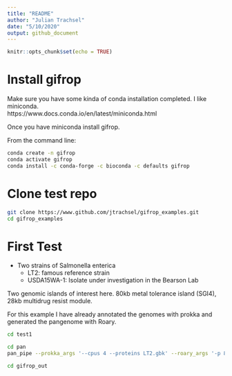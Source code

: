 ```yaml
---
title: "README"
author: "Julian Trachsel"
date: "5/10/2020"
output: github_document
---
```


```r
knitr::opts_chunk$set(echo = TRUE)
```

# Install gifrop

Make sure you have some kinda of conda installation completed.  I like miniconda.  
https://www.docs.conda.io/en/latest/miniconda.html  
  
Once you have miniconda install gifrop.  


From the command line:  
```bash
conda create -n gifrop
conda activate gifrop
conda install -c conda-forge -c bioconda -c defaults gifrop
```


# Clone test repo

```bash
git clone https://www.github.com/jtrachsel/gifrop_examples.git  
cd gifrop_examples

```


# First Test



* Two strains of Salmonella enterica  
  + LT2: famous reference strain  
  + USDA15WA-1: Isolate under investigation in the Bearson Lab

Two genomic islands of interest here.  80kb metal tolerance island (SGI4), 28kb multidrug resist module.  
  
For this example I have already annotated the genomes with prokka and generated the pangenome with Roary.  
```bash
cd test1

cd pan
pan_pipe --prokka_args '--cpus 4 --proteins LT2.gbk' --roary_args '-p 8' --gifrop_args '--threads 8'

cd gifrop_out

```


```r

```






